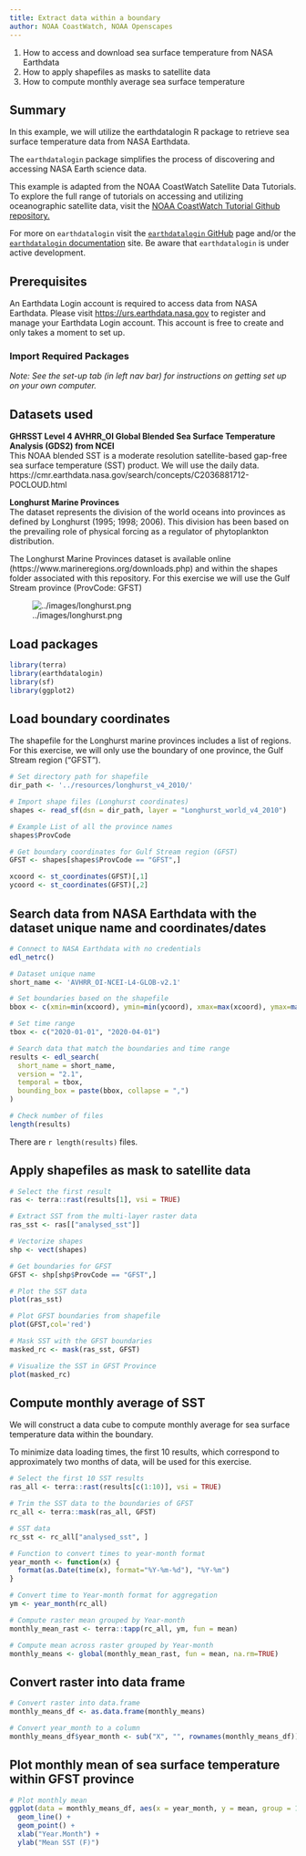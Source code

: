 ```yaml
---
title: Extract data within a boundary
author: NOAA CoastWatch, NOAA Openscapes
---
```


::: {.callout-note title="Learning Objectives"}

1. How to access and download sea surface temperature from NASA Earthdata
2. How to apply shapefiles as masks to satellite data
3. How to compute monthly average sea surface temperature
:::


## Summary

In this example, we will utilize the earthdatalogin R package 
to retrieve sea surface temperature data from NASA Earthdata. 

The `earthdatalogin` package simplifies the process of discovering and 
accessing NASA Earth science data.


This example is adapted from the NOAA CoastWatch 
Satellite Data Tutorials. To explore the full range of 
tutorials on accessing and utilizing oceanographic satellite data, 
visit the [NOAA CoastWatch Tutorial Github repository.](https://github.com/coastwatch-training/CoastWatch-Tutorials)


For more on `earthdatalogin` visit the 
[`earthdatalogin` GitHub](https://github.com/boettiger-lab/earthdatalogin/) 
page and/or the [`earthdatalogin` documentation](https://boettiger-lab.github.io/earthdatalogin/) site. 
Be aware that `earthdatalogin` is under active development. 

## Prerequisites

An Earthdata Login account is required to access data from NASA Earthdata. 
Please visit <https://urs.earthdata.nasa.gov> to register and manage 
your Earthdata Login account. This account is free to create and 
only takes a moment to set up.  


### Import Required Packages  

*Note: See the set-up tab (in left nav bar) for instructions on getting set up on your own computer.*


## Datasets used
__GHRSST Level 4 AVHRR_OI Global Blended Sea Surface Temperature Analysis (GDS2) from NCEI__    
This NOAA blended SST is a moderate resolution satellite-based gap-free 
sea surface temperature (SST) product. We will use the daily data.
https://cmr.earthdata.nasa.gov/search/concepts/C2036881712-POCLOUD.html

__Longhurst Marine Provinces__  
The dataset represents the division of the world oceans 
into provinces as defined by Longhurst (1995; 1998; 2006). 
This division has been based on the prevailing role of physical 
forcing as a regulator of phytoplankton distribution. 

The Longhurst Marine Provinces dataset is available online 
(https://www.marineregions.org/downloads.php) and 
within the shapes folder associated with this repository. 
For this exercise we will use the Gulf Stream province (ProvCode: GFST)  

![../images/longhurst.png](../images/longhurst.png)

## Load packages
```r
library(terra)
library(earthdatalogin)
library(sf)
library(ggplot2)
```


## Load boundary coordinates 

The shapefile for the Longhurst marine provinces includes a list of regions.  
For this exercise, we will only use the boundary of one province, 
the Gulf Stream region ("GFST"). 

```r

# Set directory path for shapefile
dir_path <- '../resources/longhurst_v4_2010/'

# Import shape files (Longhurst coordinates)
shapes <- read_sf(dsn = dir_path, layer = "Longhurst_world_v4_2010")

# Example List of all the province names
shapes$ProvCode

# Get boundary coordinates for Gulf Stream region (GFST)
GFST <- shapes[shapes$ProvCode == "GFST",]

xcoord <- st_coordinates(GFST)[,1]
ycoord <- st_coordinates(GFST)[,2]

```

## Search data from NASA Earthdata with the dataset unique name and coordinates/dates 

```r
# Connect to NASA Earthdata with no credentials
edl_netrc()
```

```r
# Dataset unique name
short_name <- 'AVHRR_OI-NCEI-L4-GLOB-v2.1'

# Set boundaries based on the shapefile
bbox <- c(xmin=min(xcoord), ymin=min(ycoord), xmax=max(xcoord), ymax=max(ycoord)) 

# Set time range
tbox <- c("2020-01-01", "2020-04-01")

# Search data that match the boundaries and time range
results <- edl_search(
  short_name = short_name,
  version = "2.1",
  temporal = tbox,
  bounding_box = paste(bbox, collapse = ",")
)

# Check number of files 
length(results)
```

There are `r length(results)` files.


## Apply shapefiles as mask to satellite data


```r

# Select the first result
ras <- terra::rast(results[1], vsi = TRUE)

# Extract SST from the multi-layer raster data
ras_sst <- ras[["analysed_sst"]]

# Vectorize shapes
shp <- vect(shapes)

# Get boundaries for GFST
GFST <- shp[shp$ProvCode == "GFST",]

# Plot the SST data
plot(ras_sst)

# Plot GFST boundaries from shapefile
plot(GFST,col='red')

# Mask SST with the GFST boundaries
masked_rc <- mask(ras_sst, GFST)

# Visualize the SST in GFST Province
plot(masked_rc)
```

## Compute monthly average of SST

We will construct a data cube to compute monthly average for sea surface
temperature data within the boundary.

To minimize data loading times, the first 10 results, which correspond to 
approximately two months of data, will be used for this exercise.


```r
# Select the first 10 SST results
ras_all <- terra::rast(results[c(1:10)], vsi = TRUE)

# Trim the SST data to the boundaries of GFST
rc_all <- terra::mask(ras_all, GFST)

# SST data
rc_sst <- rc_all["analysed_sst", ]

# Function to convert times to year-month format
year_month <- function(x) {
  format(as.Date(time(x), format="%Y-%m-%d"), "%Y-%m")
}

# Convert time to Year-month format for aggregation
ym <- year_month(rc_all)

# Compute raster mean grouped by Year-month
monthly_mean_rast <- terra::tapp(rc_all, ym, fun = mean)

# Compute mean across raster grouped by Year-month
monthly_means <- global(monthly_mean_rast, fun = mean, na.rm=TRUE)


```

## Convert raster into data frame 
```r

# Convert raster into data.frame
monthly_means_df <- as.data.frame(monthly_means)

# Convert year_month to a column
monthly_means_df$year_month <- sub("X", "", rownames(monthly_means_df))
```
## Plot monthly mean of sea surface temperature within GFST province

```r

# Plot monthly mean
ggplot(data = monthly_means_df, aes(x = year_month, y = mean, group = 1)) +
  geom_line() +
  geom_point() +
  xlab("Year.Month") + 
  ylab("Mean SST (F)")

```
